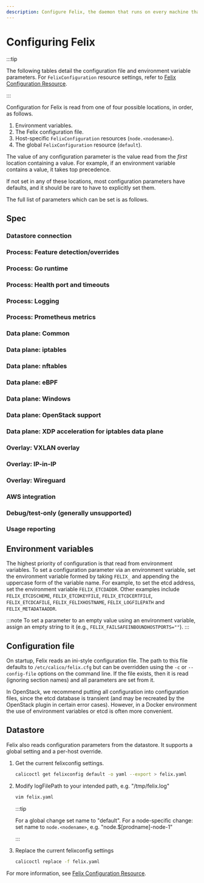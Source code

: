 ```yaml
---
description: Configure Felix, the daemon that runs on every machine that provides endpoints.
---
```


# Configuring Felix


:::tip

The following tables detail the configuration file and
environment variable parameters. For `FelixConfiguration` resource settings,
refer to [Felix Configuration Resource](../resources/felixconfig.mdx).

:::

Configuration for Felix is read from one of four possible locations, in order, as follows.

1.  Environment variables.
2.  The Felix configuration file.
3.  Host-specific `FelixConfiguration` resources (`node.<nodename>`).
4.  The global `FelixConfiguration` resource (`default`).

The value of any configuration parameter is the value read from the
_first_ location containing a value. For example, if an environment variable
contains a value, it takes top precedence.

If not set in any of these locations, most configuration parameters have
defaults, and it should be rare to have to explicitly set them.

The full list of parameters which can be set is as follows.

## Spec

### Datastore connection

<FelixConfig configType='configenv' name="Datastore connection" />

### Process: Feature detection/overrides

<FelixConfig configType='configenv' name="Process: Feature detection/overrides" />

### Process: Go runtime

<FelixConfig configType='configenv' name="Process: Go runtime" />

### Process: Health port and timeouts

<FelixConfig configType='configenv' name="Process: Health port and timeouts" />

### Process: Logging

<FelixConfig configType='configenv' name="Process: Logging" />

### Process: Prometheus metrics

<FelixConfig configType='configenv' name="Process: Prometheus metrics" />

### Data plane: Common

<FelixConfig configType='configenv' name="Dataplane: Common" />

### Data plane: iptables

<FelixConfig configType='configenv' name="Dataplane: iptables" />

### Data plane: nftables

<FelixConfig configType='configenv' name="Dataplane: nftables" />

### Data plane: eBPF

<FelixConfig configType='configenv' name="Dataplane: eBPF" />

### Data plane: Windows

<FelixConfig configType='configenv' name="Dataplane: Windows" />

### Data plane: OpenStack support

<FelixConfig configType='configenv' name="Dataplane: OpenStack support" />

### Data plane: XDP acceleration for iptables data plane

<FelixConfig configType='configenv' name="Dataplane: XDP acceleration for iptables dataplane" />

### Overlay: VXLAN overlay

<FelixConfig configType='configenv' name="Overlay: VXLAN overlay" />

### Overlay: IP-in-IP

<FelixConfig configType='configenv' name="Overlay: IP-in-IP" />

### Overlay: Wireguard

<FelixConfig configType='configenv' name="Overlay: Wireguard" />

### AWS integration

<FelixConfig configType='configenv' name="AWS integration" />

### Debug/test-only (generally unsupported)

<FelixConfig configType='configenv' name="Debug/test-only (generally unsupported)" />

### Usage reporting

<FelixConfig configType='configenv' name="Usage reporting" />

## Environment variables

The highest priority of configuration is that read from environment
variables. To set a configuration parameter via an environment variable,
set the environment variable formed by taking `FELIX_` and appending the
uppercase form of the variable name. For example, to set the etcd
address, set the environment variable `FELIX_ETCDADDR`. Other examples
include `FELIX_ETCDSCHEME`, `FELIX_ETCDKEYFILE`, `FELIX_ETCDCERTFILE`,
`FELIX_ETCDCAFILE`, `FELIX_FELIXHOSTNAME`, `FELIX_LOGFILEPATH` and
`FELIX_METADATAADDR`.

:::note
To set a parameter to an empty value using an environment variable, assign an empty string to it (e.g., `FELIX_FAILSAFEINBOUNDHOSTPORTS=""`).
:::

## Configuration file

On startup, Felix reads an ini-style configuration file. The path to
this file defaults to `/etc/calico/felix.cfg` but can be overridden
using the `-c` or `--config-file` options on the command line. If the
file exists, then it is read (ignoring section names) and all parameters
are set from it.

In OpenStack, we recommend putting all configuration into configuration
files, since the etcd database is transient (and may be recreated by the
OpenStack plugin in certain error cases). However, in a Docker
environment the use of environment variables or etcd is often more
convenient.

## Datastore

Felix also reads configuration parameters from the datastore. It supports
a global setting and a per-host override.

1. Get the current felixconfig settings.

   ```bash
   calicoctl get felixconfig default -o yaml --export > felix.yaml
   ```

1. Modify logFilePath to your intended path, e.g. "/tmp/felix.log"

   ```bash
   vim felix.yaml
   ```

   :::tip

   For a global change set name to "default".
   For a node-specific change: set name to `node.<nodename>`, e.g. "node.$[prodname]-node-1"

   :::

1. Replace the current felixconfig settings

   ```bash
   calicoctl replace -f felix.yaml
   ```

For more information, see [Felix Configuration Resource](../resources/felixconfig.mdx).



